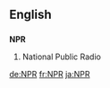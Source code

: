 ==English==
==={{initialism}}===
'''NPR'''

#National Public Radio

[[de:NPR]]
[[fr:NPR]]
[[ja:NPR]]